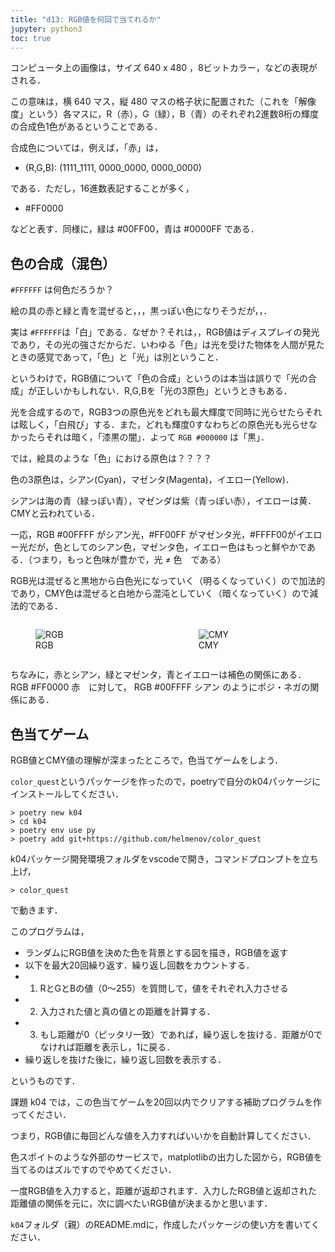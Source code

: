 ```yaml
---
title: "d13: RGB値を何回で当てれるか"
jupyter: python3
toc: true
---
```


コンピュータ上の画像は，サイズ 640 x 480 ，8ビットカラー，などの表現がされる．

この意味は，横 640 マス，縦 480 マスの格子状に配置された（これを「解像度」という）各マスに，R（赤），G（緑），B（青）のそれぞれ2進数8桁の輝度の合成色1色があるということである．

合成色については，例えば，「赤」は，

- (R,G,B): (1111_1111, 0000_0000, 0000_0000)

である．ただし，16進数表記することが多く，

- #FF0000

などと表す．同様に，緑は #00FF00，青は #0000FF である．

## 色の合成（混色）

`#FFFFFF` は何色だろうか？　

絵の具の赤と緑と青を混ぜると，，，黒っぽい色になりそうだが，，．

実は `#FFFFFF`は「白」である．なぜか？それは，，RGB値はディスプレイの発光であり，その光の強さだからだ．いわゆる「色」は光を受けた物体を人間が見たときの感覚であって，「色」と「光」は別ということ．

というわけで，RGB値について「色の合成」というのは本当は誤りで「光の合成」が正しいかもしれない．R,G,Bを「光の3原色」というときもある．

光を合成するので，RGB3つの原色光をどれも最大輝度で同時に光らせたらそれは眩しく，「白飛び」する．また，どれも輝度0すなわちどの原色光も光らせなかったらそれは暗く，「漆黒の闇」．よって `RGB #000000` は「黒」．

では，絵具のような「色」における原色は？？？？

色の3原色は，シアン(Cyan)，マゼンタ(Magenta)，イエロー(Yellow)．

シアンは海の青（緑っぽい青），マゼンダは紫（青っぽい赤），イエローは黄．CMYと云われている．

一応，RGB #00FFFF がシアン光，#FF00FF がマゼンタ光，#FFFF00がイエロー光だが，色としてのシアン色，マゼンタ色，イエロー色はもっと鮮やかである．（つまり，もっと色味が豊かで，光 ≠ 色　である）

RGB光は混ぜると黒地から白色光になっていく（明るくなっていく）ので加法的であり，CMY色は混ぜると白地から混沌としていく（暗くなっていく）ので減法的である．

::: {.columns}
::: {.column}
![RGB](rgb.png)
:::
::: {.column}
![CMY](cmy.png)
:::
:::

ちなみに，赤とシアン，緑とマゼンタ，青とイエローは補色の関係にある．
RGB #FF0000 赤　に対して， RGB #00FFFF シアン のようにポジ・ネガの関係にある．

## 色当てゲーム

RGB値とCMY値の理解が深まったところで，色当てゲームをしよう．

`color_quest`というパッケージを作ったので，poetryで自分のk04パッケージにインストールしてください．

```
> poetry new k04
> cd k04
> poetry env use py
> poetry add git+https://github.com/helmenov/color_quest
```

k04パッケージ開発環境フォルダをvscodeで開き，コマンドプロンプトを立ち上げ，

```
> color_quest
```

で動きます．


このプログラムは，

- ランダムにRGB値を決めた色を背景とする図を描き，RGB値を返す
- 以下を最大20回繰り返す．繰り返し回数をカウントする．
- 1. RとGとBの値（0～255）を質問して，値をそれぞれ入力させる
- 2. 入力された値と真の値との距離を計算する．
- 3. もし距離が0（ピッタリ一致）であれば，繰り返しを抜ける．距離が0でなければ距離を表示し，1に戻る．
- 繰り返しを抜けた後に，繰り返し回数を表示する．

というものです．

課題 k04 では，この色当てゲームを20回以内でクリアする補助プログラムを作ってください．

つまり，RGB値に毎回どんな値を入力すればいいかを自動計算してください．

色スポイトのような外部のサービスで，matplotlibの出力した図から，RGB値を当てるのはズルですのでやめてください．

一度RGB値を入力すると，距離が返却されます．入力したRGB値と返却された距離値の関係を元に，次に調べたいRGB値が決まるかと思います．

`k04`フォルダ（親）のREADME.mdに，作成したパッケージの使い方を書いてください．




